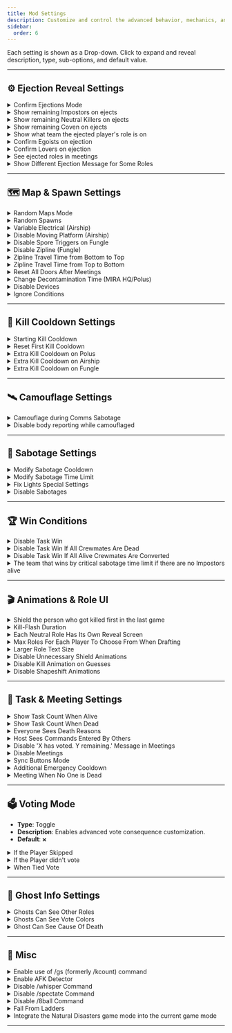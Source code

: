 ```yaml
---
title: Mod Settings
description: Customize and control the advanced behavior, mechanics, and visual aspects of your EHR game sessions.
sidebar:
  order: 6
---
```


Each setting is shown as a Drop-down. Click to expand and reveal description, type, sub-options, and default value.

---

## ⚙️ Ejection Reveal Settings

<details>
  <summary>Confirm Ejections Mode</summary>

- **Type**: Option  
- **Description**: Choose how much information is revealed upon ejection — team, role, or nothing.  
- **Default**: `Role`  
- **Options**: `None`, `Team`, `Role`

</details>

<details>
  <summary>Show remaining Impostors on ejects</summary>

- **Type**: Toggle  
- **Description**: Displays the number of Impostors still alive after someone is ejected.  
- **Default**: `✔️`

</details>

<details>
  <summary>Show remaining Neutral Killers on ejects</summary>

- **Type**: Toggle  
- **Description**: Reveals how many Neutral Killer roles are still alive when a player is ejected.  
- **Default**: `✔️`

</details>

<details>
  <summary>Show remaining Coven on ejects</summary>

- **Type**: Toggle  
- **Description**: Displays how many Coven members remain in the game after an ejection.  
- **Default**: `✔️`

</details>

<details>
  <summary>Show what team the ejected player's role is on</summary>

- **Type**: Toggle  
- **Description**: When enabled, reveals the faction (Crewmate, Impostor, Neutral, etc.) of the ejected role.  
- **Default**: `✔️`

</details>

<details>
  <summary>Confirm Egoists on ejection</summary>

- **Type**: Toggle  
- **Description**: Shows if an ejected player was an Egoist.  
- **Default**: `✔️`

</details>

<details>
  <summary>Confirm Lovers on ejection</summary>

- **Type**: Toggle  
- **Description**: Displays if the ejected player was part of a Lover pair.  
- **Default**: `✔️`

</details>

<details>
  <summary>See ejected roles in meetings</summary>

- **Type**: Toggle  
- **Description**: Shows the role of ejected players during the meeting.  
- **Default**: `✔️`

</details>

<details>
  <summary>Show Different Ejection Message for Some Roles</summary>

- **Type**: Toggle  
- **Description**: Enables special ejection messages for roles like Jester, Innocent, or Executioner.  
- **Default**: `✔️`

</details>

---

## 🗺️ Map & Spawn Settings

<details>
  <summary>Random Maps Mode</summary>

- **Type**: Toggle  
- **Description**: Enables random map selection before each game.  
- **Default**: `❌`

<details>
  <summary>Chance that the map is The Skeld</summary>

  - **Type**: Percentage  
  - **Description**: Probability of selecting The Skeld when maps are randomized.  
  - **Default**: `0`

</details>

<details>
  <summary>Chance that the map is MIRA HQ</summary>

  - **Type**: Percentage  
  - **Description**: Probability of selecting MIRA HQ.  
  - **Default**: `0`

</details>

<details>
  <summary>Chance that the map is Polus</summary>

  - **Type**: Percentage  
  - **Description**: Probability of selecting Polus.  
  - **Default**: `0`

</details>

<details>
  <summary>Chance that the map is dlekS ehT</summary>

  - **Type**: Percentage  
  - **Description**: Probability of selecting the reversed version of Skeld.  
  - **Default**: `0`

</details>

<details>
  <summary>Chance that the map is Airship</summary>

  - **Type**: Percentage  
  - **Description**: Probability of selecting Airship.  
  - **Default**: `0`

</details>

<details>
  <summary>Chance that the map is The Fungle</summary>

  - **Type**: Percentage  
  - **Description**: Probability of selecting The Fungle.  
  - **Default**: `0`

</details>

</details>

<details>
  <summary>Random Spawns</summary>

- **Type**: Toggle  
- **Description**: Enables randomized player spawn locations within the map.  
- **Default**: `❌`

<details>
  <summary>Additional Spawn Locations (Airship)</summary>

  - **Type**: Toggle  
  - **Description**: Adds extra spawn zones specific to Airship.  
  - **Default**: `❌`

</details>

</details>

<details>
  <summary>Variable Electrical (Airship)</summary>

- **Type**: Toggle  
- **Description**: Alters Electrical layout each game on Airship.  
- **Default**: `❌`

</details>

<details>
  <summary>Disable Moving Platform (Airship)</summary>

- **Type**: Toggle  
- **Description**: Disables the moving platform (gap room) on Airship.  
- **Default**: `❌`

</details>

<details>
  <summary>Disable Spore Triggers on Fungle</summary>

- **Type**: Toggle  
- **Description**: Prevents spores from activating on The Fungle.  
- **Default**: `❌`

</details>

<details>
  <summary>Disable Zipline (Fungle)</summary>

- **Type**: Toggle  
- **Description**: Disables all zipline interactions on The Fungle.  
- **Default**: `❌`

<details>
  <summary>Disable Use From Top</summary>

  - **Type**: Toggle  
  - **Default**: `❌`

</details>

<details>
  <summary>Disable Use From Under</summary>

  - **Type**: Toggle  
  - **Default**: `❌`

</details>

<details>
  <summary>Disable Zipline for Crewmates</summary>

  - **Type**: Toggle  
  - **Default**: `❌`

</details>

<details>
  <summary>Disable Zipline for Impostors</summary>

  - **Type**: Toggle  
  - **Default**: `❌`

</details>

<details>
  <summary>Disable Zipline for Neutrals</summary>

  - **Type**: Toggle  
  - **Default**: `❌`

</details>

<details>
  <summary>Disable Zipline for Coven</summary>

  - **Type**: Toggle  
  - **Default**: `❌`

</details>

</details>

<details>
  <summary>Zipline Travel Time from Bottom to Top</summary>

- **Type**: Time (seconds)  
- **Description**: Duration to zipline upwards on The Fungle.  
- **Default**: `4.00`

</details>

<details>
  <summary>Zipline Travel Time from Top to Bottom</summary>

- **Type**: Time (seconds)  
- **Description**: Duration to zipline downward on The Fungle.  
- **Default**: `2.00`

</details>

<details>
  <summary>Reset All Doors After Meetings</summary>

- **Type**: Toggle  
- **Description**: Automatically resets door states after each meeting.  
- **Default**: `❌`

<details>
  <summary>Mode</summary>

  - **Type**: Option  
  - **Description**: Choose how door states are handled post-meeting.  
  - **Default**: `Random`  
  - **Options**: `Open All`, `Close All`, `Random`

</details>

</details>

<details>
  <summary>Change Decontamination Time (MIRA HQ/Polus)</summary>

- **Type**: Toggle  
- **Description**: Allows custom duration for decontamination.  
- **Default**: `❌`

<details>
  <summary>Decontamination Time On MIRA HQ</summary>

  - **Type**: Time (seconds)  
  - **Default**: `3.00`  
  - **Range**: `0.5 - 10`

</details>

<details>
  <summary>Decontamination Time On Polus</summary>

  - **Type**: Time (seconds)  
  - **Default**: `3.00`  
  - **Range**: `0.5 - 10`

</details>

</details>


<details>
  <summary>Disable Devices</summary>

- **Type**: Toggle  
- **Description**: Disables access to certain information-gathering devices across different maps.  
- **Default**: `❌`

<details>
  <summary>Disable Skeld Devices</summary>

  - **Type**: Toggle  
  - **Default**: `❌`

  <details>
    <summary>Disable Admin</summary>

    - **Type**: Toggle  
    - **Default**: `❌`

  </details>

  <details>
    <summary>Disable Cameras</summary>

    - **Type**: Toggle  
    - **Default**: `❌`

  </details>

</details>

<details>
  <summary>Disable MIRA HQ Devices</summary>

  - **Type**: Toggle  
  - **Default**: `❌`

  <details>
    <summary>Disable Admin</summary>

    - **Type**: Toggle  
    - **Default**: `❌`

  </details>

  <details>
    <summary>Disable DoorLog</summary>

    - **Type**: Toggle  
    - **Default**: `❌`

  </details>

</details>

<details>
  <summary>Disable Polus Devices</summary>

  - **Type**: Toggle  
  - **Default**: `❌`

  <details>
    <summary>Disable Admin</summary>

    - **Type**: Toggle  
    - **Default**: `❌`

  </details>

  <details>
    <summary>Disable Cameras</summary>

    - **Type**: Toggle  
    - **Default**: `❌`

  </details>

  <details>
    <summary>Disable Vitals</summary>

    - **Type**: Toggle  
    - **Default**: `❌`

  </details>

</details>

<details>
  <summary>Disable Airship Devices</summary>

  - **Type**: Toggle  
  - **Default**: `❌`

  <details>
    <summary>Disable Cockpit Admin</summary>

    - **Type**: Toggle  
    - **Default**: `❌`

  </details>

  <details>
    <summary>Disable Records Admin</summary>

    - **Type**: Toggle  
    - **Default**: `❌`

  </details>

  <details>
    <summary>Disable Cameras</summary>

    - **Type**: Toggle  
    - **Default**: `❌`

  </details>

  <details>
    <summary>Disable Vitals</summary>

    - **Type**: Toggle  
    - **Default**: `❌`

  </details>

</details>

<details>
  <summary>Disable Fungle Devices</summary>

  - **Type**: Toggle  
  - **Default**: `❌`

  <details>
    <summary>Disable Binoculars</summary>

    - **Type**: Toggle  
    - **Default**: `❌`

  </details>

  <details>
    <summary>Disable Vitals</summary>

    - **Type**: Toggle  
    - **Default**: `❌`

  </details>

</details>

</details>

<details>
  <summary>Ignore Conditions</summary>

- **Type**: Toggle  
- **Description**: Ignores player-based conditional triggers for disabled devices.  
- **Default**: `❌`

<details>
  <summary>Ignore Impostors</summary>

  - **Type**: Toggle  
  - **Default**: `❌`

</details>

<details>
  <summary>Ignore Neutrals</summary>

  - **Type**: Toggle  
  - **Default**: `❌`

</details>

<details>
  <summary>Ignore Crewmates</summary>

  - **Type**: Toggle  
  - **Default**: `❌`

</details>

<details>
  <summary>Ignore After First Death</summary>

  - **Type**: Toggle  
  - **Default**: `❌`

</details>

</details>

---

## 🧼 Kill Cooldown Settings

<details>
  <summary>Starting Kill Cooldown</summary>

- **Type**: Time (seconds)  
- **Description**: Duration before the first kill is allowed in a round.  
- **Default**: `18.00`  
- **Range**: `1 - 60`

</details>

<details>
  <summary>Reset First Kill Cooldown</summary>

- **Type**: Toggle  
- **Description**: Resets the kill cooldown at the start of each game.  
- **Default**: `❌`

</details>

<details>
  <summary>Extra Kill Cooldown on Polus</summary>

- **Type**: Time (seconds)  
- **Description**: Adds extra cooldown for kills when on Polus.  
- **Default**: `0.00`  
- **Range**: `0 - 60`

</details>

<details>
  <summary>Extra Kill Cooldown on Airship</summary>

- **Type**: Time (seconds)  
- **Description**: Adds extra cooldown for kills when on Airship.  
- **Default**: `0.00`  
- **Range**: `0 - 60`

</details>

<details>
  <summary>Extra Kill Cooldown on Fungle</summary>

- **Type**: Time (seconds)  
- **Description**: Adds extra cooldown for kills when on The Fungle.  
- **Default**: `0.00`  
- **Range**: `0 - 60`

</details>

---

## 🛰️ Camouflage Settings

<details>
  <summary>Camouflage during Comms Sabotage</summary>

- **Type**: Toggle  
- **Description**: Enables camouflage effects (players appear identical) when Comms are sabotaged.  
- **Default**: `❌`

<details>
  <summary>Disable on MIRA HQ</summary>

  - **Type**: Toggle  
  - **Description**: Disables the camouflage effect on the MIRA HQ map.  
  - **Default**: `❌`

</details>

<details>
  <summary>Disable on Fungle</summary>

  - **Type**: Toggle  
  - **Description**: Disables the camouflage effect on The Fungle map.  
  - **Default**: `❌`

</details>

<details>
  <summary>Limit</summary>

  - **Type**: Toggle  
  - **Description**: Enables advanced restrictions on how often camouflage can activate.  
  - **Default**: `❌`

  <details>
    <summary>Set Chance of Camouflaging (each time Comms are sabotaged)</summary>

    - **Type**: Toggle  
    - **Description**: Allows camouflage to activate based on a chance each time Comms are sabotaged.  
    - **Default**: `❌`

    <details>
      <summary>Chance of Camouflaging</summary>

      - **Type**: Percentage  
      - **Description**: Probability that camouflage occurs when Comms are sabotaged.  
      - **Default**: `50`  
      - **Range**: `0 - 100`

    </details>

  </details>

  <details>
    <summary>Set Frequency of Camouflaging (= only camouflage every X sabotages)</summary>

    - **Type**: Toggle  
    - **Description**: Camouflage will only occur once every X sabotage events.  
    - **Default**: `❌`

    <details>
      <summary>Frequency of Camouflaging</summary>

      - **Type**: Number  
      - **Description**: Number of sabotages required before camouflage can activate again.  
      - **Default**: `2`  
      - **Range**: `1 - 10`

    </details>

  </details>

  <details>
    <summary>Set Maximum Times of Camouflaging</summary>

    - **Type**: Toggle  
    - **Description**: Restricts how many times camouflage can activate within a game or round.  
    - **Default**: `❌`

    <details>
      <summary>Maximum Times of Camouflaging Per Game</summary>

      - **Type**: Number  
      - **Description**: Maximum camouflage triggers allowed during the entire game.  
      - **Default**: `3`  
      - **Range**: `1 - 30`

    </details>

    <details>
      <summary>Maximum Times of Camouflaging Per Round</summary>

      - **Type**: Number  
      - **Description**: Maximum camouflage triggers allowed per round.  
      - **Default**: `1`  
      - **Range**: `1 - 10`

    </details>

  </details>

</details>

</details>

<details>
  <summary>Disable body reporting while camouflaged</summary>

- **Type**: Toggle  
- **Description**: Disables the ability to report dead bodies while camouflage is active.  
- **Default**: `❌`

</details>

---

## 🛑 Sabotage Settings

<details>
  <summary>Modify Sabotage Cooldown</summary>

- **Type**: Toggle  
- **Description**: Allows setting a custom sabotage cooldown.  
- **Default**: `❌`

<details>
  <summary>Sabotage Cooldown</summary>

  - **Type**: Time (seconds)  
  - **Default**: `30.00`  
  - **Range**: `1 - 60`

</details>

</details>

<details>
  <summary>Modify Sabotage Time Limit</summary>

- **Type**: Toggle  
- **Description**: Enables changing the timer duration before each sabotage causes defeat.  
- **Default**: `❌`

<details>
  <summary>The Skeld Reactor Time Limit</summary>

  - **Type**: Time (seconds)  
  - **Default**: `30.00`  
  - **Range**: `5 - 90`

</details>

<details>
  <summary>The Skeld O2 Time Limit</summary>

  - **Type**: Time (seconds)  
  - **Default**: `30.00`  
  - **Range**: `5 - 90`

</details>

<details>
  <summary>MIRA HQ Reactor Time Limit</summary>

  - **Type**: Time (seconds)  
  - **Default**: `45.00`  
  - **Range**: `5 - 90`

</details>

<details>
  <summary>MIRA HQ O2 Time Limit</summary>

  - **Type**: Time (seconds)  
  - **Default**: `45.00`  
  - **Range**: `5 - 90`

</details>

<details>
  <summary>Polus Reactor Time Limit</summary>

  - **Type**: Time (seconds)  
  - **Default**: `60.00`  
  - **Range**: `5 - 90`

</details>

<details>
  <summary>Airship Reactor Time Limit</summary>

  - **Type**: Time (seconds)  
  - **Default**: `90.00`  
  - **Range**: `5 - 90`

</details>

<details>
  <summary>The Fungle Reactor Time Limit</summary>

  - **Type**: Time (seconds)  
  - **Default**: `60.00`  
  - **Range**: `5 - 90`

</details>

<details>
  <summary>The Fungle Mushroom Mixup Duration</summary>

  - **Type**: Time (seconds)  
  - **Default**: `10.00`  
  - **Range**: `5 - 90`

</details>

</details>

<details>
  <summary>Fix Lights Special Settings</summary>

- **Type**: Toggle  
- **Description**: Enables advanced options for handling the lights sabotage panels.  
- **Default**: `❌`

<details>
  <summary>Block Switches When They Are Up</summary>

  - **Type**: Toggle  
  - **Description**: Prevents toggling light switches that are already in the "up" position.  
  - **Default**: `❌`

</details>

<details>
  <summary>Disable Viewing Deck Lights Panel (Airship)</summary>

  - **Type**: Toggle  
  - **Description**: Disables access to the Viewing Deck lights panel on Airship.  
  - **Default**: `❌`

</details>

<details>
  <summary>Disable Gap Room Lights Panel (Airship)</summary>

  - **Type**: Toggle  
  - **Description**: Disables access to the Gap Room lights panel on Airship.  
  - **Default**: `❌`

</details>

<details>
  <summary>Disable Cargo Lights Panel (Airship)</summary>

  - **Type**: Toggle  
  - **Description**: Disables access to the Cargo lights panel on Airship.  
  - **Default**: `❌`

</details>

</details>

<details>
  <summary>Disable Sabotages</summary>

- **Type**: Toggle  
- **Description**: Completely disables all sabotage options for Impostors or other roles.  
- **Default**: `❌`

<details>
  <summary>Disable Reactor Sabotage (The Skeld & MIRA HQ)</summary>

  - **Type**: Toggle  
  - **Default**: `❌`

</details>

<details>
  <summary>Disable Reset Seismic Stabilizers Sabotage (Polus)</summary>

  - **Type**: Toggle  
  - **Default**: `❌`

</details>

<details>
  <summary>Disable Avert Crash Course Sabotage (Airship)</summary>

  - **Type**: Toggle  
  - **Default**: `❌`

</details>

<details>
  <summary>Disable O2 Sabotage (The Skeld & MIRA HQ)</summary>

  - **Type**: Toggle  
  - **Default**: `❌`

</details>

<details>
  <summary>Disable Comms Sabotage</summary>

  - **Type**: Toggle  
  - **Default**: `❌`

</details>

<details>
  <summary>Disable Lights Sabotage</summary>

  - **Type**: Toggle  
  - **Default**: `❌`

</details>

<details>
  <summary>Disable Mushroom Mixup Sabotage (Fungle)</summary>

  - **Type**: Toggle  
  - **Default**: `❌`

</details>

<details>
  <summary>Disable Doors Sabotage</summary>

  - **Type**: Toggle  
  - **Default**: `❌`

</details>

</details>

---

## 🏆 Win Conditions

<details>
  <summary>Disable Task Win</summary>

- **Type**: Toggle  
- **Description**: Prevents players from winning via task completion.  
- **Default**: `❌`

</details>

<details>
  <summary>Disable Task Win If All Crewmates Are Dead</summary>

- **Type**: Toggle  
- **Description**: Disables task victory if all crewmates are eliminated.  
- **Default**: `❌`

</details>

<details>
  <summary>Disable Task Win If All Alive Crewmates Are Converted</summary>

- **Type**: Toggle  
- **Description**: Prevents task win if all remaining crewmates are converted to another faction.  
- **Default**: `❌`

</details>

<details>
  <summary>The team that wins by critical sabotage time limit if there are no Impostors alive</summary>

- **Type**: Option  
- **Description**: Choose which faction wins if sabotage ends the game with no living Impostors.  
- **Default**: `Impostors`  
- **Options**: `Impostors`, `Neutral Killers`, `Coven`



<details>
  <summary>If the selected team is dead, then the winning team is</summary>

- **Type**: Option  
- **Description**: Determines fallback winner if the above-selected team is dead.  
- **Default**: `Impostors`  
- **Options**: `Impostors`, `Neutral Killers`, `Coven`

</details>

</details>

---

## 🎬 Animations & Role UI

<details>
  <summary>Shield the person who got killed first in the last game</summary>

- **Type**: Toggle  
- **Description**: Grants a temporary shield to the first-killed player from the previous game.  
- **Default**: `❌`

</details>

<details>
  <summary>Kill-Flash Duration</summary>

- **Type**: Time (seconds)  
- **Description**: Controls the length of the reactor sabotage flashes used for warnings. 
- **Default**: `0.30`  
- **Range**: `0.1 - 0.45`

</details>

<details>
  <summary>Each Neutral Role Has Its Own Reveal Screen</summary>

:::note
This setting is only available when using the **modded client**. It will have no effect for players on the vanilla *(unmodded)* version.
:::

- **Type**: Toggle  
- **Description**: Shows a dedicated reveal screen when a Neutral role is assigned.  
- **Default**: `❌`

</details>

<details>
  <summary>Max Roles For Each Player To Choose From When Drafting</summary>

- **Type**: Number  
- **Description**: Limits how many role options each player gets when drafting roles.  
- **Default**: `5`  
- **Range**: `1 - 30`

</details>

<details>
  <summary>Larger Role Text Size</summary>

- **Type**: Toggle  
- **Description**: Enlarges the in-game text size of role cards.  
- **Default**: `❌`

</details>

<details>
  <summary>Disable Unnecessary Shield Animations</summary>

- **Type**: Toggle  
- **Description**: Disables shield visual effects that don’t impact gameplay.  
- **Default**: `✔️`

</details>

<details>
  <summary>Disable Kill Animation on Guesses</summary>

- **Type**: Toggle  
- **Description**: Prevents death animation from playing when a player is killed by a guesser.  
- **Default**: `✔️`

</details>

<details>
  <summary>Disable Shapeshift Animations</summary>

- **Type**: Toggle  
- **Description**: Disables all shapeshifting animations, including cases where shapeshift is only used to trigger an ability without the player remaining shifted.    
- **Default**: `✔️`

<details>
  <summary>Disable All Shapeshift Animations</summary>

  - **Type**: Toggle  
  - **Description**: Completely removes any animation or visual cue during shapeshift.  
  - **Default**: `❌`

</details>

</details>

---

## 🎯 Task & Meeting Settings

<details>
  <summary>Show Task Count When Alive</summary>

- **Type**: Toggle  
- **Description**: Displays how many tasks the player has while alive.  
- **Default**: `✔️`

</details>

<details>
  <summary>Show Task Count When Dead</summary>

- **Type**: Toggle  
- **Description**: Displays task count to ghosts.  
- **Default**: `✔️`

</details>

<details>
  <summary>Everyone Sees Death Reasons</summary>

- **Type**: Toggle  
- **Description**: Makes the cause of death visible to all players.  
- **Default**: `❌`

</details>

<details>
  <summary>Host Sees Commands Entered By Others</summary>

- **Type**: Toggle  
- **Description**: Displays command inputs from other players to the host.  
- **Default**: `✔️`

</details>

<details>
  <summary>Disable 'X has voted. Y remaining.' Message in Meetings</summary>

- **Type**: Toggle  
- **Description**: Removes the voting progress message from the meeting UI.  
- **Default**: `✔️`

</details>

<details>
  <summary>Disable Meetings</summary>

- **Type**: Toggle  
- **Description**: Prevents players from calling any meetings during the game.  
- **Default**: `❌`

</details>

<details>
  <summary>Sync Buttons Mode</summary>

- **Type**: Toggle  
- **Description**: Limits the total number of emergency meetings that can be called by all players combined in a single game. 
- **Default**: `❌`

<details>
  <summary>Max Number of Emergency Meetings Allowed</summary>

  - **Type**: Number  
  - **Default**: `10`  
  - **Range**: `0 - 100`

</details>

</details>

<details>
  <summary>Additional Emergency Cooldown</summary>

- **Type**: Toggle  
- **Description**: Adds an extra delay on top of the base emergency cooldown before another meeting can be called.  
- **Default**: `❌`

<details>
  <summary>Minimum Living Players to be Applied</summary>

  - **Type**: Number  
  - **Description**: The extra cooldown only applies if this minimum number of players are still alive.  
  - **Default**: `1`  
  - **Range**: `1 - 15`

</details>

<details>
  <summary>Additional Cooldown</summary>

  - **Type**: Time (seconds)  
  - **Description**: Duration of the added cooldown applied to emergency meeting button usage.  
  - **Default**: `1.00`  
  - **Range**: `1 - 60`

</details>

</details>

<details>
  <summary>Meeting When No One is Dead</summary>

- **Type**: Toggle  
- **Description**: Changes meeting time when no one has died.  
- **Default**: `❌`

<details>
  <summary>Meeting Time When No One is Dead</summary>

  - **Type**: Time (seconds)  
  - **Default**: `10.00`  
  - **Range**: `1 - 300`

</details>

</details>

---

## 🗳️ Voting Mode

- **Type**: Toggle  
- **Description**: Enables advanced vote consequence customization.  
- **Default**: `❌`

<details>
  <summary>If the Player Skipped</summary>

  - **Type**: Option  
  - **Description**: Determines the consequence for skipping a vote.  
  - **Default**: `No vote`  
  - **Options**: `No vote`, `Suicide`, `Self Vote`

  <details>
    <summary>Ignore the First Meeting</summary>

    - **Type**: Toggle  
    - **Description**: Prevents penalty from applying during the first meeting.  
    - **Default**: `❌`

  </details>

  <details>
    <summary>Ignore When No Dead Body</summary>

    - **Type**: Toggle  
    - **Description**: No penalty if no one died in that round.  
    - **Default**: `❌`

  </details>

  <details>
    <summary>Ignore at Emergency Meetings</summary>

    - **Type**: Toggle  
    - **Description**: No penalty during emergency meetings.  
    - **Default**: `❌`

  </details>

</details>

<details>
  <summary>If the Player didn't vote</summary>

  - **Type**: Option  
  - **Description**: Determines penalty for players who don't vote.  
  - **Default**: `No vote`  
  - **Options**: `No vote`, `Suicide`, `Self Vote`, `Skip`

</details>

<details>
  <summary>When Tied Vote</summary>

  - **Type**: Option  
  - **Description**: Defines outcome when a vote ends in a tie.  
  - **Default**: `No ejects`  
  - **Options**: `No ejects`, `Eject All`, `Eject Random`

</details>

---

## 👻 Ghost Info Settings

<details>
  <summary>Ghosts Can See Other Roles</summary>

- **Type**: Toggle  
- **Description**: Ghosts are able to view the roles of other players.  
- **Default**: `✔️`

</details>

<details>
  <summary>Ghosts Can See Vote Colors</summary>

- **Type**: Toggle  
- **Description**: Shows the voting colors to dead players.  
- **Default**: `✔️`

</details>

<details>
  <summary>Ghost Can See Cause Of Death</summary>

- **Type**: Toggle  
- **Description**: Displays the cause of death to ghosts.  
- **Default**: `✔️`

</details>

---

## 🔧 Misc

<details>
  <summary>Enable use of /gs (formerly /kcount) command</summary>

- **Type**: Toggle  
- **Description**: Enables the `/gs` command to view player stats.  
- **Default**: `✔️`

<details>
  <summary>Show amount of alive Impostors</summary>

  - **Type**: Toggle  
  - **Default**: `✔️`

</details>

<details>
  <summary>Show amount of alive Madmates</summary>

  - **Type**: Toggle  
  - **Default**: `✔️`

</details>

<details>
  <summary>Show amount of alive Converted Players (excluding Madmates)</summary>

  - **Type**: Toggle  
  - **Default**: `✔️`

</details>

<details>
  <summary>Show amount of alive Non-Killing Neutrals</summary>

  - **Type**: Toggle  
  - **Default**: `✔️`

</details>

<details>
  <summary>Show amount of alive Neutral Killers</summary>

  - **Type**: Toggle  
  - **Default**: `✔️`

</details>

<details>
  <summary>Show amount of alive Coven</summary>

  - **Type**: Toggle  
  - **Default**: `✔️`

</details>

<details>
  <summary>Show amount of alive Crewmates</summary>

  - **Type**: Toggle  
  - **Default**: `✔️`

</details>

<details>
  <summary>Show Romantic pair state</summary>

  - **Type**: Toggle  
  - **Default**: `✔️`

</details>

<details>
  <summary>Show Lovers pair state</summary>

  - **Type**: Toggle  
  - **Default**: `✔️`

</details>

<details>
  <summary>Show amount of completed tasks</summary>

  - **Type**: Toggle  
  - **Default**: `✔️`

</details>

<details>
  <summary>Minimum alive players to use this command</summary>

  - **Type**: Number  
  - **Default**: `1`  
  - **Range**: `1 - 15`

</details>

</details>

<details>
  <summary>Enable AFK Detector</summary>

- **Type**: Toggle  
- **Description**: Enables automatic detection of players who are inactive during the game.  
- **Default**: `✔️`

<details>
  <summary>Consequence for AFK players</summary>

- **Type**: Option  
- **Description**: Action applied to AFK players once detected — from warnings to being kicked.  
- **Default**: `Nothing`  
- **Options**: `Nothing`, `Shield`, `Suicide`, `Kick`

</details>

<details>
  <summary>Minimum alive players to activate AFK Detector</summary>

- **Type**: Number  
- **Description**: Sets how many living players must remain for AFK detection to be active.  
- **Default**: `7`  
- **Range**: `3 - 15`

</details>

<details>
  <summary>Activate AFK Detector on game start</summary>

- **Type**: Toggle  
- **Description**: If enabled, the AFK detector activates at game start instead of after the first meeting. 
- **Default**: `❌`

</details>

</details>

<details>
  <summary>Disable /whisper Command</summary>

- **Type**: Toggle  
- **Description**: Disables use of the `/whisper` command for all players.  
- **Default**: `❌`

</details>

<details>
  <summary>Disable /spectate Command</summary>

- **Type**: Toggle  
- **Description**: Disables the `/spectate` command, preventing players from entering spectate mode.  
- **Default**: `❌`

</details>

<details>
  <summary>Disable /8ball Command</summary>

- **Type**: Toggle  
- **Description**: Disables the `/8ball` command for all players.  
- **Default**: `❌`

</details>

<details>
  <summary>Fall From Ladders</summary>

- **Type**: Toggle  
- **Description**: If enabled, there is a chance of dying after using a ladder.  
- **Default**: `❌`

<details>
  <summary>Fall To Death Chance</summary>

  - **Type**: Percentage  
  - **Description**: Sets the chance that a player dies when falling from a ladder.
  - **Default**: `5%`  
  - **Range**: `5% - 100%`

</details>

</details>

<details> 
  <summary>Integrate the Natural Disasters game mode into the current game mode</summary> 

- **Type**: Toggle  
- **Description**: Merges Natural Disasters mechanics into the currently selected game mode, allowing both to run together.  
- **Default**: `❌`

</details>

---